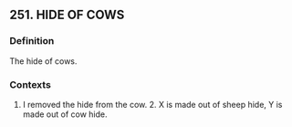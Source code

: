 ## 251. HIDE OF COWS
### Definition
The hide of cows.

### Contexts
1. I removed the hide from the cow. 2. X is made out of sheep hide, Y is made out of cow hide. 


